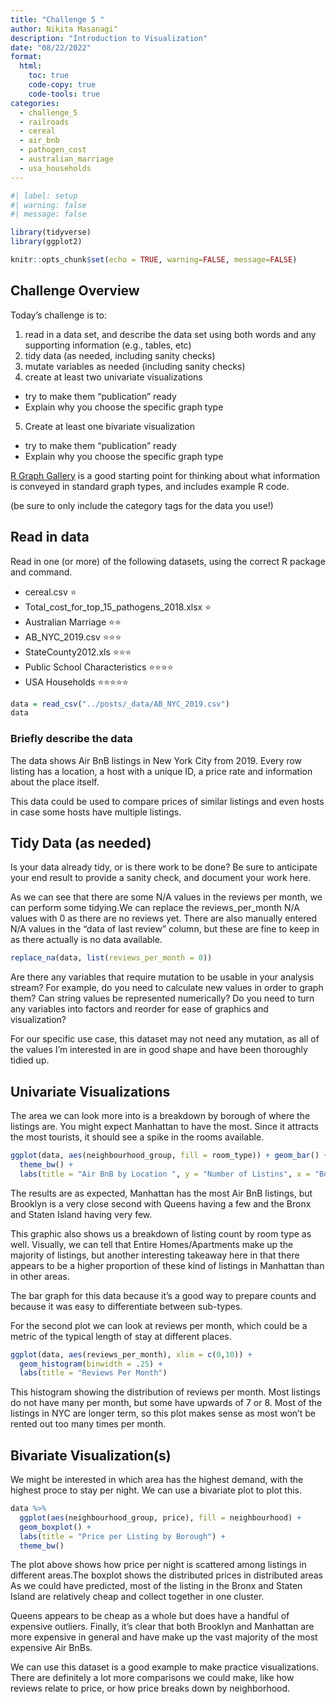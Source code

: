 ```yaml
---
title: "Challenge 5 "
author: Nikita Masanagi"
description: "Introduction to Visualization"
date: "08/22/2022"
format:
  html:
    toc: true
    code-copy: true
    code-tools: true
categories:
  - challenge_5
  - railroads
  - cereal
  - air_bnb
  - pathogen_cost
  - australian_marriage
  - usa_households
---
```


```r
#| label: setup
#| warning: false
#| message: false

library(tidyverse)
library(ggplot2)

knitr::opts_chunk$set(echo = TRUE, warning=FALSE, message=FALSE)
```

## Challenge Overview

Today's challenge is to:

1)  read in a data set, and describe the data set using both words and any supporting information (e.g., tables, etc)
2)  tidy data (as needed, including sanity checks)
3)  mutate variables as needed (including sanity checks)
4)  create at least two univariate visualizations
   - try to make them "publication" ready
   - Explain why you choose the specific graph type
5)  Create at least one bivariate visualization
   - try to make them "publication" ready
   - Explain why you choose the specific graph type

[R Graph Gallery](https://r-graph-gallery.com/) is a good starting point for thinking about what information is conveyed in standard graph types, and includes example R code.

(be sure to only include the category tags for the data you use!)

## Read in data

Read in one (or more) of the following datasets, using the correct R package and command.

-   cereal.csv ⭐
-   Total_cost_for_top_15_pathogens_2018.xlsx ⭐
-   Australian Marriage ⭐⭐ 
-   AB_NYC_2019.csv ⭐⭐⭐
-   StateCounty2012.xls ⭐⭐⭐
-   Public School Characteristics ⭐⭐⭐⭐ 
-   USA Households ⭐⭐⭐⭐⭐

```r
data = read_csv("../posts/_data/AB_NYC_2019.csv")
data
```

### Briefly describe the data

The data shows Air BnB listings in New York City from 2019. Every row listing has a location, a host with a unique ID, a price rate and information about the place itself.

This data could be used to compare prices of similar listings and even hosts in case some hosts have multiple listings.

## Tidy Data (as needed)

Is your data already tidy, or is there work to be done? Be sure to anticipate your end result to provide a sanity check, and document your work here.

As we can see that there are some N/A values in the reviews per month, we can perform some tidying.We can replace the reviews_per_month N/A values with 0 as there are no reviews yet.
There are also manually entered N/A values in the “data of last review” column, but these are fine to keep in as there actually is no data available.


```r
replace_na(data, list(reviews_per_month = 0))

```

Are there any variables that require mutation to be usable in your analysis stream? For example, do you need to calculate new values in order to graph them? Can string values be represented numerically? Do you need to turn any variables into factors and reorder for ease of graphics and visualization?

For our specific use case, this dataset may not need any mutation, as all of the values I’m interested in are in good shape and have been thoroughly tidied up.


## Univariate Visualizations

The area we can look more into is a breakdown by borough of where the listings are. You might expect Manhattan to have the most.
Since it attracts the most tourists, it should see a spike in the rooms available.

```r
ggplot(data, aes(neighbourhood_group, fill = room_type)) + geom_bar() +
  theme_bw() +
  labs(title = "Air BnB by Location ", y = "Number of Listins", x = "Borough")
```
The results are as expected, Manhattan has the most Air BnB listings, but Brooklyn is a very close second with Queens having a few and the Bronx and Staten Island having very few.

This graphic also shows us a breakdown of listing count by room type as well. Visually, we can tell that Entire Homes/Apartments make up the majority of listings, but another interesting takeaway here in that there appears to be a higher proportion of these kind of listings in Manhattan than in other areas.

The bar graph for this data because it’s a good way to prepare counts and because it was easy to differentiate between sub-types.


For the second plot we can look at reviews per month, which could be a metric of the typical length of stay at different places.

```r
ggplot(data, aes(reviews_per_month), xlim = c(0,10)) + 
  geom_histogram(binwidth = .25) + 
  labs(title = "Reviews Per Month")
```
This histogram showing the distribution of reviews per month. Most listings do not have many per month, but some have upwards of 7 or 8. Most of the listings in NYC are longer term, so this plot makes sense as most won’t be rented out too many times per month.

## Bivariate Visualization(s)

We might be interested in which area has the highest demand, with the highest proce to stay per night.
We can use a bivariate plot to plot this.

```r
data %>%
  ggplot(aes(neighbourhood_group, price), fill = neighbourhood) + 
  geom_boxplot() + 
  labs(title = "Price per Listing by Borough") + 
  theme_bw()
```

The plot above shows how price per night is scattered among listings in different areas.The boxplot shows the distributed prices in distributed areas 
As we could have predicted, most of the listing in the Bronx and Staten Island are relatively cheap and collect together in one cluster. 

Queens appears to be cheap as a whole but does have a handful of expensive outliers. Finally, it’s clear that both Brooklyn and Manhattan are more expensive in general and have make up the vast majority of the most expensive Air BnBs.

We can use this dataset is a good example to make practice visualizations.
There are definitely a lot more comparisons we could make, like how reviews relate to price, or how price breaks down by neighborhood.

